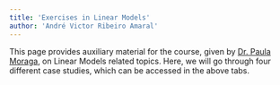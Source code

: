 ```yaml
---
title: 'Exercises in Linear Models'
author: 'André Victor Ribeiro Amaral'
---
```


This page provides auxiliary material for the course, given by [Dr. Paula Moraga](https://www.paulamoraga.com/), on Linear Models related topics. Here, we will go through four different case studies, which can be accessed in the above tabs.

